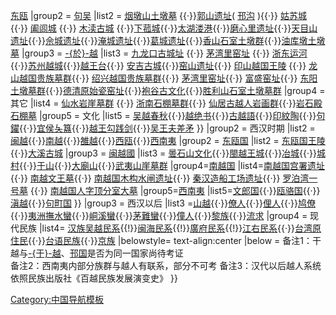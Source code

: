 {{Navbox
|name = 百越相关文化遗产
|title = 百越相关文化遗产及遺址
|titlestyle =
|image =
|style = text-align:left;
|groupstyle = 
|state = {{{state<includeonly>|collapsed</includeonly>}}}

|group1=先秦时期
|list1={{Navbox subgroup
|group1=部落
|list1=[[吴越族]]{{·}}[[干越]]{{·}}[[东瓯]]
|group2 = [[吴国|句吴]]
|list2 = [[烟墩山土墩墓]] {{·}}[[郭山遗址]]( [[邗沟]] ){{·}} [[姑苏城]] {{·}} [[阖闾城遗址|阖闾城]] {{·}} [[木渎古城遗址|木渎古城]] {{·}}[[下菰城遺址|下菰城]]{{·}}[[太湖溇港]]{{·}}[[磨心里遗址]]{{·}}[[天目山遗址]]{{·}}[[佘城遗址]]{{·}}[[淹城遗址]]{{·}}[[葛城遗址]]{{·}}[[香山石室土墩群]]{{·}}[[油库墩土墩墓]]
|group3 = [[越国|-{於}-越]]
|list3 = [[九龙口古城址]] {{·}} [[茅湾里窑址]]  {{·}} [[浙东运河]] {{·}}[[苏州越城遗址|苏州越城]]{{·}}[[越王城遗址|越王台]]{{·}} [[安吉古城遗址|安吉古城]]{{·}}[[窑山遗址]]{{·}} [[印山越国王陵]]  {{·}} [[龙山越国贵族墓群]]{{·}} [[绍兴越国贵族墓群]]{{·}} [[茅湾里窑址]]{{·}} [[富盛窑址]]{{·}} [[东阳土墩墓群]]{{·}}[[德清原始瓷窑址]]{{·}}[[袍谷古文化遗址|袍谷古文化]]{{·}}[[胜利山石室土墩墓群]]
|group4 = 其它
|list4 = [[仙水岩崖墓群]] {{·}} [[浙南石棚墓群]]{{·}} [[仙居古越人岩画群]]{{·}}[[岩石殿石棚墓]]
|group5 = 文化
|list5 = [[吴越春秋]]{{·}}[[越绝书]]{{·}}[[古越語]]{{·}}[[印纹陶文化|印紋陶]]{{·}}[[句鑃]]{{·}}[[宜侯夨簋]]{{·}}[[越王勾践剑]]{{·}}[[吴王夫差矛]]
}}
|group2 = 西汉时期
|list2 =
{{Navbox subgroup
|group1 = 部落
|list1 = [[东瓯国|东瓯]]{{·}}[[闽越人|闽越]]{{·}}[[南越部落|南越]]{{·}}[[雒越]]{{·}}[[西瓯]]{{·}}[[西南夷]]
|group2 = [[东瓯国]]
|list2 = [[东瓯国王陵]]{{·}}[[大溪古城]]
|group3 = [[闽越國]]
|list3 = [[昙石山遗址|曇石山文化]]{{·}}[[閩越王城]]{{·}}[[冶城]]{{·}}[[城村]]{{·}}[[于山]]{{·}}[http://news.fznews.com.cn/fzsync/2020-11-17/0852102062436.shtml 大廟山]{{·}}[[武夷山崖墓群]] 
|group4=[[南越国]]
|list4=[[南越国宫署遗址]]{{·}} [[南越文王墓]]{{·}} [[南越国木构水闸遗址]]{{·}} [[秦汉造船工场遗址]]{{·}} [[罗泊湾一号墓]] {{·}} [[南越国人字顶分室大墓]]
|group5=[[西南夷]]
|list5=[[文郎国]]{{·}}[[瓯骆国]]{{·}}[[滇国|滇越]]{{·}}[[句町国]]
}}
|group3 = 西汉以后
|list3 =[[山越]]{{·}}[[僚人]]{{·}}[[俚人]]{{·}}[[鸠僚]]{{·}}[[夷洲]]{{to}}[[撫水蠻]]{{·}}[[峒溪蠻]]{{·}}[[茅難蠻]]{{·}}[[僮人]]{{·}}[[黎族]]{{·}}[[流求]]
|group4 = 现代民族
|list4= [[汉族]][[吴越民系]]{{!}}[[闽海民系]]{{!}}[[廣府民系]]{{!}}[[江右民系]]{{·}}[[台湾原住民]]{{·}}[[台语民族]]{{·}}[[京族]]
|belowstyle= text-align:center
|below = 
备注1：干越与[[越國|-{于}-越]]、[[邗国]]是否为同一国家尚待考证<br/>
备注2：西南夷内部分族群与越人有联系，部分不可考
备注3：汉代以后越人系统依照民族出版社《百越民族发展演变史》
}}
<noinclude>
[[Category:中国导航模板]]
</noinclude>